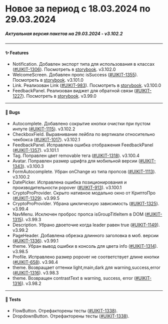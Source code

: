 # Новое за период с 18.03.2024 по 29.03.2024

##### Актуальная версия пакетов на 29.03.2024 - v3.102.2

---

#### ✨ Features 
 - Notification. Добавлен экспорт типа для использования в классах ([#UIKIT-1306](https://track.astral.ru/soft/browse/UIKIT-1306)). Посмотреть в [storybook](https://main--61baeff6f06230003a88ef8a.chromatic.com/?path=/docs/components-notification--docs). v3.102.0
 - WelcomeScreen. Добавлен пропс isSuccess ([#UIKIT-1355](https://track.astral.ru/soft/browse/UIKIT-1355)). Посмотреть в [storybook](https://main--61baeff6f06230003a88ef8a.chromatic.com/?path=/docs/components-welcomescreen--docs). v3.101.0
 - Link. Реализован Link ([#UIKIT-983](https://track.astral.ru/soft/browse/UIKIT-983)). Посмотреть в [storybook](https://main--61baeff6f06230003a88ef8a.chromatic.com/?path=/docs/components-link--docs). v3.100.0
 - FeedbackPanel. Реализован виджет для обратной связи ([#UIKIT-1227](https://track.astral.ru/soft/browse/UIKIT-1227)). Посмотреть в [storybook](https://main--61baeff6f06230003a88ef8a.chromatic.com/?path=/docs/components-feedbackpanel--docs). v3.99.0

---

#### 🐞 Bugs 
 - Autocomplete. Добавлено сокрытие кнопки очистки при пустом инпуте ([#UIKIT-1115](https://track.astral.ru/soft/browse/UIKIT-1115)). v3.102.2
 - CheckboxField. Выравнивание лейбла по вертикали относительно чекбокса ([#UIKIT-1017](https://track.astral.ru/soft/browse/UIKIT-1017)). v3.102.1
 - FeedbackPanel. Исправлена ошибка отображения FeedbackPanel ([#UIKIT-1357](https://track.astral.ru/soft/browse/UIKIT-1357)). v3.101.1
 - Tag. Поправлен цвет removable тега ([#UIKIT-1318](https://track.astral.ru/soft/browse/UIKIT-1318)). v3.100.4
 - Avatar. Поправлен размер шрифта для мобильной версии ([#UIKIT-1343](https://track.astral.ru/soft/browse/UIKIT-1343)). v3.100.3
 - FormAutocomplete. Убран onChange из типа пропсов ([#UIKIT-1113](https://track.astral.ru/soft/browse/UIKIT-1113)). v3.100.2
 - DatePicker. Исправлена ошибка позиционирования и производительности popover ([#UIKIT-913](https://track.astral.ru/soft/browse/UIKIT-913)). v3.100.1
 - CryptoProProvider. Скрыто нативное модально окно от КриптоПро ([#UIKIT-1329](https://track.astral.ru/soft/browse/UIKIT-1329)). v3.99.5
 - CryptoProProvider. Убрана циклическую зависимость ([#UIKIT-1325](https://track.astral.ru/soft/browse/UIKIT-1325)). v3.99.4
 - NavMenu. Исключен проброс пропса isGroupTitleItem в DOM ([#UIKIT-1315](https://track.astral.ru/soft/browse/UIKIT-1315)). v3.99.3
 - Description. Убрано двоеточие когда leader равен true ([#UIKIT-1149](https://track.astral.ru/soft/browse/UIKIT-1149)). v3.99.2
 - PageHeader. Добавлена обрезка длинного заголовка в моб. версии ([#UIKIT-1336](https://track.astral.ru/soft/browse/UIKIT-1336)). v3.99.1
 - theme. Убран вывод ошибки в консоль для цвета info ([#UIKIT-1314](https://track.astral.ru/soft/browse/UIKIT-1314)). v3.98.5
 - Profile. Исправлено размер popover не соответствует длине кнопки ([#UIKIT-658](https://track.astral.ru/soft/browse/UIKIT-658)). v3.98.4
 - theme. Возвращает оттенки light,main,dark для warning,success,error ([#UIKIT-1316](https://track.astral.ru/soft/browse/UIKIT-1316)). v3.98.3
 - theme. Возвращен contrastText в warning, success, error ([#UIKIT-1316](https://track.astral.ru/soft/browse/UIKIT-1316)). v3.98.2

---
        
#### 🧪 Tests 
 - FlowButton. Отрефакторены тесты ([#UIKIT-1338](https://track.astral.ru/soft/browse/UIKIT-1338)).
 - DropdownButton. Отрефакторены тесты ([#UIKIT-1338](https://track.astral.ru/soft/browse/UIKIT-1338)). 
   
